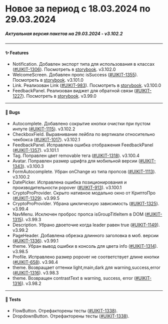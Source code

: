 # Новое за период с 18.03.2024 по 29.03.2024

##### Актуальная версия пакетов на 29.03.2024 - v3.102.2

---

#### ✨ Features 
 - Notification. Добавлен экспорт типа для использования в классах ([#UIKIT-1306](https://track.astral.ru/soft/browse/UIKIT-1306)). Посмотреть в [storybook](https://main--61baeff6f06230003a88ef8a.chromatic.com/?path=/docs/components-notification--docs). v3.102.0
 - WelcomeScreen. Добавлен пропс isSuccess ([#UIKIT-1355](https://track.astral.ru/soft/browse/UIKIT-1355)). Посмотреть в [storybook](https://main--61baeff6f06230003a88ef8a.chromatic.com/?path=/docs/components-welcomescreen--docs). v3.101.0
 - Link. Реализован Link ([#UIKIT-983](https://track.astral.ru/soft/browse/UIKIT-983)). Посмотреть в [storybook](https://main--61baeff6f06230003a88ef8a.chromatic.com/?path=/docs/components-link--docs). v3.100.0
 - FeedbackPanel. Реализован виджет для обратной связи ([#UIKIT-1227](https://track.astral.ru/soft/browse/UIKIT-1227)). Посмотреть в [storybook](https://main--61baeff6f06230003a88ef8a.chromatic.com/?path=/docs/components-feedbackpanel--docs). v3.99.0

---

#### 🐞 Bugs 
 - Autocomplete. Добавлено сокрытие кнопки очистки при пустом инпуте ([#UIKIT-1115](https://track.astral.ru/soft/browse/UIKIT-1115)). v3.102.2
 - CheckboxField. Выравнивание лейбла по вертикали относительно чекбокса ([#UIKIT-1017](https://track.astral.ru/soft/browse/UIKIT-1017)). v3.102.1
 - FeedbackPanel. Исправлена ошибка отображения FeedbackPanel ([#UIKIT-1357](https://track.astral.ru/soft/browse/UIKIT-1357)). v3.101.1
 - Tag. Поправлен цвет removable тега ([#UIKIT-1318](https://track.astral.ru/soft/browse/UIKIT-1318)). v3.100.4
 - Avatar. Поправлен размер шрифта для мобильной версии ([#UIKIT-1343](https://track.astral.ru/soft/browse/UIKIT-1343)). v3.100.3
 - FormAutocomplete. Убран onChange из типа пропсов ([#UIKIT-1113](https://track.astral.ru/soft/browse/UIKIT-1113)). v3.100.2
 - DatePicker. Исправлена ошибка позиционирования и производительности popover ([#UIKIT-913](https://track.astral.ru/soft/browse/UIKIT-913)). v3.100.1
 - CryptoProProvider. Скрыто нативное модально окно от КриптоПро ([#UIKIT-1329](https://track.astral.ru/soft/browse/UIKIT-1329)). v3.99.5
 - CryptoProProvider. Убрана циклическую зависимость ([#UIKIT-1325](https://track.astral.ru/soft/browse/UIKIT-1325)). v3.99.4
 - NavMenu. Исключен проброс пропса isGroupTitleItem в DOM ([#UIKIT-1315](https://track.astral.ru/soft/browse/UIKIT-1315)). v3.99.3
 - Description. Убрано двоеточие когда leader равен true ([#UIKIT-1149](https://track.astral.ru/soft/browse/UIKIT-1149)). v3.99.2
 - PageHeader. Добавлена обрезка длинного заголовка в моб. версии ([#UIKIT-1336](https://track.astral.ru/soft/browse/UIKIT-1336)). v3.99.1
 - theme. Убран вывод ошибки в консоль для цвета info ([#UIKIT-1314](https://track.astral.ru/soft/browse/UIKIT-1314)). v3.98.5
 - Profile. Исправлено размер popover не соответствует длине кнопки ([#UIKIT-658](https://track.astral.ru/soft/browse/UIKIT-658)). v3.98.4
 - theme. Возвращает оттенки light,main,dark для warning,success,error ([#UIKIT-1316](https://track.astral.ru/soft/browse/UIKIT-1316)). v3.98.3
 - theme. Возвращен contrastText в warning, success, error ([#UIKIT-1316](https://track.astral.ru/soft/browse/UIKIT-1316)). v3.98.2

---
        
#### 🧪 Tests 
 - FlowButton. Отрефакторены тесты ([#UIKIT-1338](https://track.astral.ru/soft/browse/UIKIT-1338)).
 - DropdownButton. Отрефакторены тесты ([#UIKIT-1338](https://track.astral.ru/soft/browse/UIKIT-1338)). 
   
